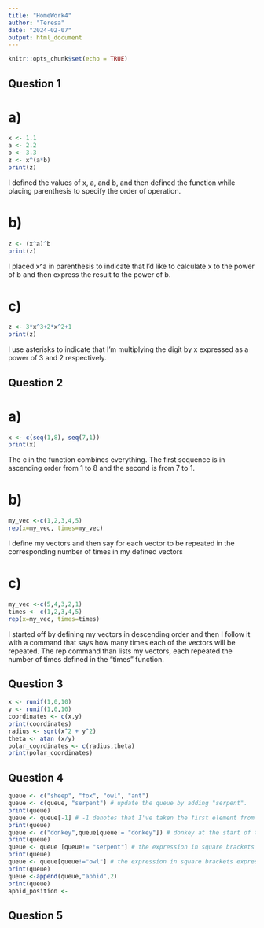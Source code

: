 ```yaml
---
title: "HomeWork4"
author: "Teresa"
date: "2024-02-07"
output: html_document
---
```


```r
knitr::opts_chunk$set(echo = TRUE)
```


## Question 1
# a)

```R
x <- 1.1
a <- 2.2
b <- 3.3
z <- x^(a*b)
print(z)
```
I defined the values of x, a, and b, and then defined the function while placing parenthesis to specify the order of operation.

# b)

```R
z <- (x^a)^b
print(z)
```
I placed x^a  in parenthesis to indicate that I'd like to calculate x to the power of b and then express the result to the power of b.

# c)
```R
z <- 3*x^3+2*x^2+1
print(z)
```
I use asterisks to indicate that I'm multiplying the digit by x expressed as a power of 3 and 2 respectively.  

## Question 2
# a) 

```R
x <- c(seq(1,8), seq(7,1))
print(x)
```
The c in the function combines everything. The first sequence is in ascending order from 1 to 8 and the second is from 7 to 1.


# b) 
```R
my_vec <-c(1,2,3,4,5)
rep(x=my_vec, times=my_vec)
```
I define my vectors and then say for each vector to be repeated in the corresponding number of times in my defined vectors

# c) 

```R
my_vec <-c(5,4,3,2,1)
times <- c(1,2,3,4,5)
rep(x=my_vec, times=times)
```
I started off by defining my vectors in descending order and then I follow it with a command that says how many times each of the vectors will be repeated. The rep command than lists my vectors, each repeated the number of times defined in the "times" function. 


## Question 3
```R
x <- runif(1,0,10)
y <- runif(1,0,10)
coordinates <- c(x,y)
print(coordinates)
radius <- sqrt(x^2 + y^2)
theta <- atan (x/y)
polar_coordinates <- c(radius,theta)
print(polar_coordinates)
```


## Question 4
```R
queue <- c("sheep", "fox", "owl", "ant")
queue <- c(queue, "serpent") # update the queue by adding "serpent".
print(queue)
queue <- queue[-1] # -1 denotes that I've taken the first element from the queue 
print(queue)
queue <- c("donkey",queue[queue!= "donkey"]) # donkey at the start of the queue denotes that it's the first element and then queue! = "donkey" takes away donkey from the original list of elements.
print(queue)
queue <- queue [queue!= "serpent"] # the expression in square brackets expresses that we do not want the defined element in the queue, serpent therefore gets removed.
print(queue)
queue <- queue[queue!="owl"] # the expression in square brackets expresses that we do not want the defined element in the queue, owl therefore gets removed. 
print(queue)
queue <-append(queue,"aphid",2)
print(queue)
aphid_position <- 
```


## Question 5